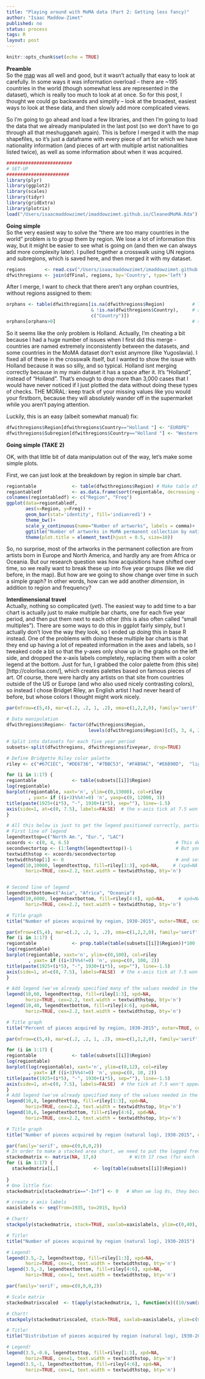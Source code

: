 ```yaml
---
title: "Playing around with MoMA data (Part 2: Getting less fancy)"
author: "Isaac Maddow-Zimet"
published: no
status: process
tags: R
layout: post
---
```


```r
knitr::opts_chunk$set(echo = TRUE)
```

**Preamble**   
So the [map](https://imaddowzimet.github.io/MoMApart1/) was all well and good, but it wasn't actually that easy to look at carefully.  In some ways it was information overload -- there are ~195 countries in the world (though somewhat less are represented in the dataset), which is really too much to look at at once. So for this post, I thought we could go backwards and simplify -- look at the broadest, easiest ways to look at these data, and then slowly add more complicated views. 

So I'm going to go ahead and load a few libraries, and then I'm going to load the data that we already manipulated in the last post (so we don't have to go through all that meshugganeh again). This is before I merged it with the map shapefiles, so it's just a dataframe with every piece of art for which we have nationality information (and pieces of art with multiple artist nationalities listed twice), as well as some information about when it was acquired.     

```r
########################
# SET-UP
#######################
library(plyr)
library(ggplot2)
library(scales)
library(tidyr)
library(gridExtra)
library(plotrix)
load("/Users/isaacmaddowzimet/imaddowzimet.github.io/CleanedMoMA.Rda")
```
  
**Going simple**  
So the very easiest way to solve the "there are too many countries in the world" problem is to group them by region. We lose a lot of information this way, but it might be easier to see what is going on (and then we can always add more complexity later). I pulled together a crosswalk using UN regions and subregions, which is saved here, and then merged it with my dataset.

```r
regions       <- read.csv("/Users/isaacmaddowzimet/imaddowzimet.github.io/datamisc/ContinentCrosswalk.csv")
dfwithregions <- join(dfFinal, regions, by='Country', type='left')
```

After I merge, I want to check that there aren't any orphan countries, without regions assigned to them:
```r
orphans <- table(dfwithregions[is.na(dfwithregions$Region)          # Tabulate if region is missing
                               & !is.na(dfwithregions$Country),     # and country is not missing 
                               c("Country")])
orphans[orphans>0]                                                  # show table (and suppress the empty cells)
```

So it seems like the only problem is Holland. Actually, I'm cheating a bit because I had a huge number of issues when I first did this merge - countries are named extremely inconsistently between the datasets, and some countries in the MoMA dataset don't exist anymore (like Yugoslavia). I fixed all of these in the crosswalk itself, but I wanted to show the issue with Holland because it was so silly, and so typical. Holland isnt merging correctly because in my main dataset it has a space after it. It's "Holland ", instead of "Holland". That's enough to drop more than 3,000 cases that I would have never noticed if I just plotted the data without doing these types of checks. THE MORAL: keep track of your missing values like you would your firstborn, because they will absolutely wander off in the supermarket while you aren't paying attention.  
  
Luckily, this is an easy (albeit somewhat manual) fix:  

```r
dfwithregions$Region[dfwithregions$Country=="Holland "] <- "EUROPE"
dfwithregions$Subregion[dfwithregions$Country=="Holland "] <- "Western Europe"
```

**Going simple (TAKE 2)**  

OK, with that little bit of data manipulation out of the way, let's make some simple plots.    

First, we can just look at the breakdown by region in simple bar chart.  

```r
regiontable             <- table(dfwithregions$Region) # Make table of frequencies
regiontabledf           <- as.data.frame(sort(regiontable, decreasing = T))          # convert to data frame
colnames(regiontabledf) <- c("Region", "Freq")
ggplot(data=regiontabledf, 
       aes(x=Region, y=Freq)) +
       geom_bar(stat='identity', fill='indianred1') +
       theme_bw()+
       scale_y_continuous(name="Number of artworks", labels = comma)+
       ggtitle("Number of artworks in MoMA permanent collection by nationality of artist, grouped by region")+
       theme(plot.title = element_text(hjust = 0.5, size=10))

```


So, no surprise, most of the artworks in the permanent collection are from artists born in Europe and North America, and hardly any are from Africa or Oceania. But our research question was how acquisitions have shifted over time, so we really want to break these up into five year groups (like we did before, in the map). But how are we going to show change over time in such a simple graph?  In other words, how can we add another *dimension*, in addition to region and frequency?

**Interdimensional travel**   
Actually, nothing so complicated (*yet*). The easiest way to add time to a bar chart is actually just to make multiple bar charts, one for each five year period, and then put them next to each other (this is also often called "small multiples"). There are some ways to do this in ggplot fairly simply, but I actually don't love the way they look, so I ended up doing this in base R instead. One of the problems with doing these multiple bar charts is that they end up having a lot of repeated information in the axes and labels, so I tweaked code a bit so that the y-axes only show up in the graphs on the left side, and dropped the x-axis labels completely, replacing them with a color legend at the bottom.  Just for fun, I grabbed the color palette from (this site)[http://colorlisa.com/], which creates palettes based on famous pieces of art.  Of course, there were hardly any artists on that site from countries outside of the US or Europe (and who also used nicely contrasting colors), so instead I chose Bridget Riley, an English artist I had never heard of before, but whose colors I thought might work nicely.

```r
par(mfrow=c(5,4), mar=c(.2, .2, 1, .2), oma=c(1,2,2,0), family='serif')

# Data manipulation
dfwithregions$Region<- factor(dfwithregions$Region, 
                              levels(dfwithregions$Region)[c(5, 3, 4, 2, 1, 6)])  # I set the order of countries manually this time (instead of sorting by frequency), because we want them to stay consistent across the graphs 

# Split into datasets for each five year period
subsets<-split(dfwithregions, dfwithregions$fiveyear, drop=TRUE) 

# Define Bridgette Riley color palette
riley <- c("#67C1EC", "#DE6736", "#7BBC53", "#FAB9AC", "#E6B90D",  "lightgrey" )

for (i in 1:17) {
regiontable             <- table(subsets[[i]]$Region)                                  # Make table of frequencies
log(regiontable)
barplot(regiontable, xaxt='n', ylim=c(0,13000), col=riley
        , yaxt= if ((i+3)%%4!=0) 'n', yaxp=c(0, 12000, 3))                           # this is a bit tricky, but it's a way to make R only draw y axes for graphs in column 1. It does this with a bit of math - if the iteration we are on +3 is not evenly divisible by 4, we hide the y-axis)
title(paste(1925+(i*5), "-", 1930+(i*5), sep=""), line=-1.5)
axis(side=1, at=c(0, 7.5), labels=FALSE)  # the x-axis tick at 7.5 won't appear since it is out of range, but otherwise the line won't show up
}

# All this below is just to get the legend positioned correctly, particularly the horizontal spacing
# First line of legend
legendtexttop=c("North Am.", "Eur.", "LAC")
xcoords <- c(0, 4, 6.5)                                       # This determines the spacing between the legend items
secondvectortop <- (1:length(legendtexttop))-1                # But you need to scale them by the length of the text
textwidthstop <- xcoords/secondvectortop
textwidthstop[1] <- 0                                         # and set the first to 0
legend(10,10000, legendtexttop, fill=riley[1:3], xpd=NA,     # (xpd=NA lets us put the legend outside of the plot area, in the outer margins)
       horiz=TRUE, cex=2.2, text.width = textwidthstop, bty='n')


# Second line of legend
legendtextbottom=c("Asia", "Africa", "Oceania")
legend(10,6000, legendtextbottom, fill=riley[4:6], xpd=NA,     # xpd=NA lets us put the legend outside of the plot area, in the outer margins
       horiz=TRUE, cex=2.2, text.width = textwidthstop, bty='n')

# Title graph
title("Number of pieces acquired by region, 1930-2015", outer=TRUE, cex.main=2)

```

```r
par(mfrow=c(5,4), mar=c(.2, .2, 1, .2), oma=c(1,2,2,0), family='serif')
for (i in 1:17) {
regiontable             <- prop.table(table(subsets[[i]]$Region))*100                          # Make table of proportions
log(regiontable)
barplot(regiontable, xaxt='n', ylim=c(0,100), col=riley
        , yaxt= if ((i+3)%%4!=0) 'n', yaxp=c(0, 100, 2))                           # this is a bit tricky, but it's a way to make R only draw y axes for graphs in column 1. It does this with a bit of math - if the iteration we are on +3 is not evenly divisible by 4, we hide the y-axis)
title(paste(1925+(i*5), "-", 1930+(i*5), sep=""), line=-1.5)
axis(side=1, at=c(0, 7.5), labels=FALSE)  # the x-axis tick at 7.5 won't appear since it is out of range, but otherwise the line won't show up
}

# Add legend (we've already specified many of the values needed in the last code chunk)
legend(10,60, legendtexttop, fill=riley[1:3], xpd=NA,     
       horiz=TRUE, cex=2.2, text.width = textwidthstop, bty='n')
legend(10,40, legendtextbottom, fill=riley[4:6], xpd=NA,     
       horiz=TRUE, cex=2.2, text.width = textwidthstop, bty='n')

# Title graph
title("Percent of pieces acquired by region, 1930-2015", outer=TRUE, cex.main=2)

```





```r
par(mfrow=c(5,4), mar=c(.2, .2, 1, .2), oma=c(1,2,2,0), family='serif')

for (i in 1:17) {
regiontable             <- table(subsets[[i]]$Region)                                # Make table of frequencies
log(regiontable)
barplot(log(regiontable), xaxt='n', ylim=c(0,12), col=riley
        , yaxt= if ((i+3)%%4!=0) 'n', yaxp=c(0, 10, 2))                                               # this is a bit tricky, but it's a way to make R only draw y axes for graphs in column 1. It does this with a bit of math - if the iteration we are on +3 is not evenly divisible by 4, we hide the y-axis)
title(paste(1925+(i*5), "-", 1930+(i*5), sep=""), line=-1.5)
axis(side=1, at=c(0, 7.5), labels=FALSE)  # the tick at 7.5 won't appear since it is out of range, but otherwise the line won't show up
}
# Add legend (we've already specified many of the values needed in the last code chunk)
legend(10,8, legendtexttop, fill=riley[1:3], xpd=NA,     
       horiz=TRUE, cex=2.2, text.width = textwidthstop, bty='n')
legend(10,6, legendtextbottom, fill=riley[4:6], xpd=NA,     
       horiz=TRUE, cex=2.2, text.width = textwidthstop, bty='n')

# Title graph
title("Number of pieces acquired by region (natural log), 1930-2015", outer=TRUE, cex.main=2)
```


```r
par(family='serif', oma=c(0,0,0,2))
# In order to make a stacked area chart, we need to put the logged frequencies into a matrix
stackedmatrix <- matrix(NA, 17,6)            # With 17 rows (for each five year period), and 6 columns (for each region)
for (i in 1:17) {
  stackedmatrix[i,]             <- log(table(subsets[[i]]$Region))            
  
}
# One little fix:
stackedmatrix[stackedmatrix=="-Inf"] <- 0   # When we log 0s, they become undefined, so we need to set them back to 0.  

# create x axis labels
xaxislabels <- seq(from=1935, to=2015, by=5)

# Chart!
stackpoly(stackedmatrix, stack=TRUE, xaxlab=xaxislabels, ylim=c(0,40), col=riley, axis4=FALSE)  

# Title!
title("Number of pieces acquired by region (natural log), 1930-2015")

# Legend!
legend(3.5,-2, legendtexttop, fill=riley[1:3], xpd=NA,     
       horiz=TRUE, cex=1, text.width = textwidthstop, bty='n')
legend(3.5,-3, legendtextbottom, fill=riley[4:6], xpd=NA,     
       horiz=TRUE, cex=1, text.width = textwidthstop, bty='n')

```


```r

par(family='serif', oma=c(0,0,0,2))

# Scale matrix 
stackedmatrixscaled  <- t(apply(stackedmatrix, 1, function(x)((10/sum(x))*x)))

# Chart!
stackpoly(stackedmatrixscaled, stack=TRUE, xaxlab=xaxislabels, ylim=c(0,10), col=riley, axis4=FALSE)  

# Title!
title("Distribution of pieces acquired by region (natural log), 1930-2015")

# Legend!
legend(3.5,-0.6, legendtexttop, fill=riley[1:3], xpd=NA,     
       horiz=TRUE, cex=1, text.width = textwidthstop, bty='n')
legend(3.5,-1, legendtextbottom, fill=riley[4:6], xpd=NA,     
       horiz=TRUE, cex=1, text.width = textwidthstop, bty='n')

```













